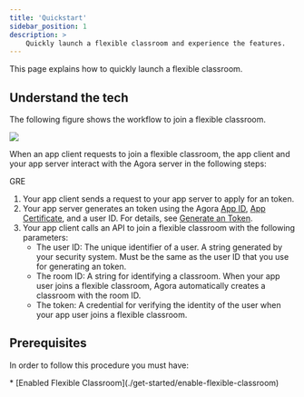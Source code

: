 ```yaml
---
title: 'Quickstart'
sidebar_position: 1
description: >
    Quickly launch a flexible classroom and experience the features.
---
```




This page explains how to  quickly launch a flexible classroom.

## Understand the tech

The following figure shows the workflow to join a flexible classroom.

![](https://web-cdn.agora.io/docs-files/1623309158910)

When an app client requests to join a flexible classroom, the app client and your app server interact with the Agora server in the following steps:

GRE

1. Your app client sends a request to your app server to apply for an <Vg k="SIG" /> token.
2. Your app server generates an <Vg k="SIG" /> token using the Agora [App ID](/flexible-classroom/reference/manage-agora-account#get-the-app-id), [App Certificate](/flexible-classroom/reference/manage-agora-account/#get-the-app-certificate), and a user ID. For details, see [Generate an <Vg k="SIG" /> Token]( /flexible-classroom/develop/authentication-workflow/).
3. Your app client calls an API to join a flexible classroom with the following parameters:
    - The user ID: The unique identifier of a user. A string generated by your security system. Must be the same as the user ID that you use for generating an <Vg k="SIG" /> token.
    - The room ID: A string for identifying a classroom. When your app user joins a flexible classroom, Agora automatically creates a classroom with the room ID.
    - The <Vg k="SIG" /> token: A credential for verifying the identity of the user when your app user joins a flexible classroom.

## Prerequisites

In order to follow this procedure you must have:

<Prerequites />
* [Enabled Flexible Classroom](./get-started/enable-flexible-classroom)

<Quickstart />

